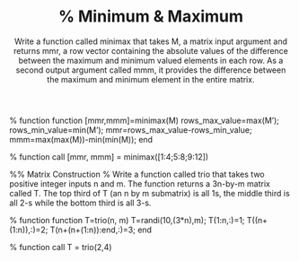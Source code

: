 %% Minimum & Maximum
% Write a function called minimax that takes M, a matrix input argument and returns mmr, a row vector containing the absolute values of the difference between the maximum and minimum valued elements in each row. As a second output argument called mmm, it provides the difference between the maximum and minimum element in the entire matrix.

% function
function [mmr,mmm]=minimax(M)
rows_max_value=max(M');
rows_min_value=min(M');
mmr=rows_max_value-rows_min_value;
mmm=max(max(M))-min(min(M));
end

% function call
[mmr, mmm] = minimax([1:4;5:8;9:12])


%% Matrix Construction
% Write a function called trio that takes two positive integer inputs n and m. The function returns a 3n-by-m matrix called T. The top third of T (an n by m submatrix) is all 1s, the middle third is all 2-s while the bottom third is all 3-s.

% function
function T=trio(n, m) 
T=randi(10,(3*n),m);
T(1:n,:)=1;
T((n+(1:n)),:)=2;
T(n+(n+(1:n)):end,:)=3;
end

% function call
T = trio(2,4)
